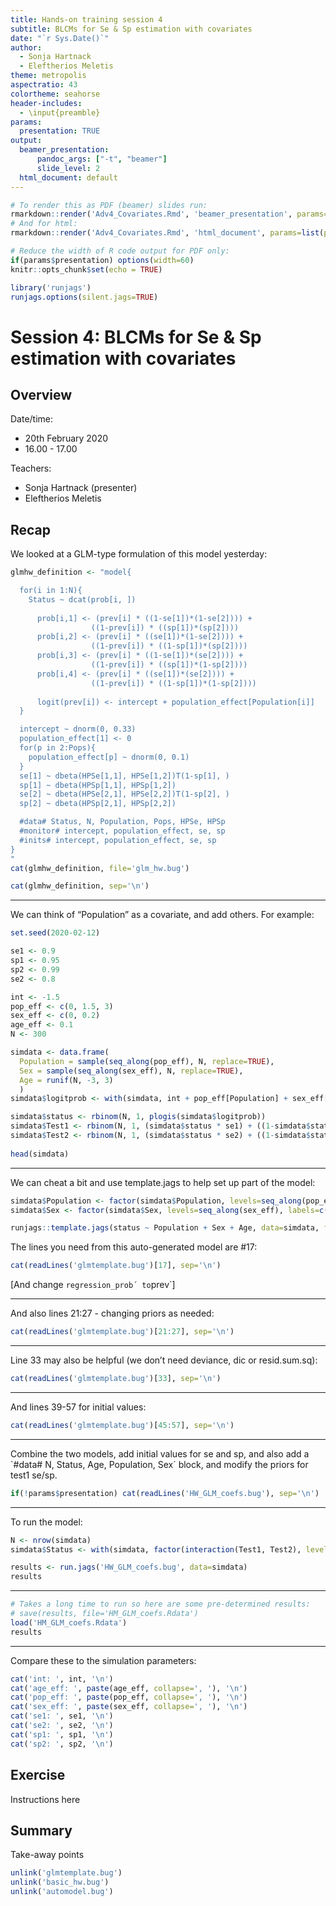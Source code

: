 ```yaml
---
title: Hands-on training session 4
subtitle: BLCMs for Se & Sp estimation with covariates
date: "`r Sys.Date()`"
author:
  - Sonja Hartnack
  - Eleftherios Meletis
theme: metropolis
aspectratio: 43
colortheme: seahorse
header-includes: 
  - \input{preamble}
params:
  presentation: TRUE
output:
  beamer_presentation:
      pandoc_args: ["-t", "beamer"]
      slide_level: 2
  html_document: default
---
```


```r
# To render this as PDF (beamer) slides run:
rmarkdown::render('Adv4_Covariates.Rmd', 'beamer_presentation', params=list(presentation=TRUE))
# And for html:
rmarkdown::render('Adv4_Covariates.Rmd', 'html_document', params=list(presentation=FALSE))
```

```r
# Reduce the width of R code output for PDF only:
if(params$presentation) options(width=60)
knitr::opts_chunk$set(echo = TRUE)

library('runjags')
runjags.options(silent.jags=TRUE)
```


# Session 4:  BLCMs for Se & Sp estimation with covariates

## Overview

Date/time:

  - 20th February 2020
  - 16.00 - 17.00

Teachers:

  - Sonja Hartnack (presenter)
  - Eleftherios Meletis
  
## Recap

We looked at a GLM-type formulation of this model yesterday:

```r
glmhw_definition <- "model{

  for(i in 1:N){
    Status ~ dcat(prob[i, ])
  
	  prob[i,1] <- (prev[i] * ((1-se[1])*(1-se[2]))) + 
	              ((1-prev[i]) * ((sp[1])*(sp[2])))
	  prob[i,2] <- (prev[i] * ((se[1])*(1-se[2]))) + 
	              ((1-prev[i]) * ((1-sp[1])*(sp[2])))
	  prob[i,3] <- (prev[i] * ((1-se[1])*(se[2]))) + 
	              ((1-prev[i]) * ((sp[1])*(1-sp[2])))
	  prob[i,4] <- (prev[i] * ((se[1])*(se[2]))) + 
	              ((1-prev[i]) * ((1-sp[1])*(1-sp[2])))
	  
	  logit(prev[i]) <- intercept + population_effect[Population[i]]
  }

  intercept ~ dnorm(0, 0.33)
  population_effect[1] <- 0
  for(p in 2:Pops){
    population_effect[p] ~ dnorm(0, 0.1)
  }
  se[1] ~ dbeta(HPSe[1,1], HPSe[1,2])T(1-sp[1], )
  sp[1] ~ dbeta(HPSp[1,1], HPSp[1,2])
  se[2] ~ dbeta(HPSe[2,1], HPSe[2,2])T(1-sp[2], )
  sp[2] ~ dbeta(HPSp[2,1], HPSp[2,2])

  #data# Status, N, Population, Pops, HPSe, HPSp
  #monitor# intercept, population_effect, se, sp
  #inits# intercept, population_effect, se, sp
}
"
cat(glmhw_definition, file='glm_hw.bug')
```


```r
cat(glmhw_definition, sep='\n')
```

---

We can think of "Population" as a covariate, and add others.  For example:

```r
set.seed(2020-02-12)
```

```r
se1 <- 0.9
sp1 <- 0.95
sp2 <- 0.99
se2 <- 0.8

int <- -1.5
pop_eff <- c(0, 1.5, 3)
sex_eff <- c(0, 0.2)
age_eff <- 0.1
N <- 300

simdata <- data.frame(
  Population = sample(seq_along(pop_eff), N, replace=TRUE),
  Sex = sample(seq_along(sex_eff), N, replace=TRUE),
  Age = runif(N, -3, 3)
  )
simdata$logitprob <- with(simdata, int + pop_eff[Population] + sex_eff[Sex] + age_eff*Age)

simdata$status <- rbinom(N, 1, plogis(simdata$logitprob))
simdata$Test1 <- rbinom(N, 1, (simdata$status * se1) + ((1-simdata$status) * (1-sp1)))
simdata$Test2 <- rbinom(N, 1, (simdata$status * se2) + ((1-simdata$status) * (1-sp2)))
  
head(simdata)
```


---

We can cheat a bit and use template.jags to help set up part of the model:

```r
simdata$Population <- factor(simdata$Population, levels=seq_along(pop_eff), labels=paste0('Pop_', seq_along(pop_eff)))
simdata$Sex <- factor(simdata$Sex, levels=seq_along(sex_eff), labels=c('female','male'))

runjags::template.jags(status ~ Population + Sex + Age, data=simdata, file='glmtemplate.bug', family='binomial', effect.prior = 'dnorm(0, 0.1)', write.data=FALSE)
```

The lines you need from this auto-generated model are #17:

```r
cat(readLines('glmtemplate.bug')[17], sep='\n')
```

[And change `regression_prob´ to `prev`]

---

And also lines 21:27 - changing priors as needed:

```r
cat(readLines('glmtemplate.bug')[21:27], sep='\n')
```

---

Line 33 may also be helpful (we don't need deviance, dic or resid.sum.sq):

```r
cat(readLines('glmtemplate.bug')[33], sep='\n')
```

---

And lines 39-57 for initial values:

```r
cat(readLines('glmtemplate.bug')[45:57], sep='\n')
```

---

Combine the two models, add initial values for se and sp, and also add a `#data# N, Status, Age, Population, Sex´ block, and modify the priors for test1 se/sp.

```r
if(!params$presentation) cat(readLines('HW_GLM_coefs.bug'), sep='\n')
```


---

To run the model:

```r
N <- nrow(simdata)
simdata$Status <- with(simdata, factor(interaction(Test1, Test2), levels=c('0.0','1.0','0.1','1.1')))
```

```r
results <- run.jags('HW_GLM_coefs.bug', data=simdata)
results
```

---

```r
# Takes a long time to run so here are some pre-determined results:
# save(results, file='HM_GLM_coefs.Rdata')
load('HM_GLM_coefs.Rdata')
results
```

---

Compare these to the simulation parameters:

```r
cat('int: ', int, '\n')
cat('age_eff: ', paste(age_eff, collapse=', '), '\n')
cat('pop_eff: ', paste(pop_eff, collapse=', '), '\n')
cat('sex_eff: ', paste(sex_eff, collapse=', '), '\n')
cat('se1: ', se1, '\n')
cat('se2: ', se2, '\n')
cat('sp1: ', sp1, '\n')
cat('sp2: ', sp2, '\n')
```


## Exercise

Instructions here




## Summary

Take-away points

```r
unlink('glmtemplate.bug')
unlink('basic_hw.bug')
unlink('automodel.bug')
```
